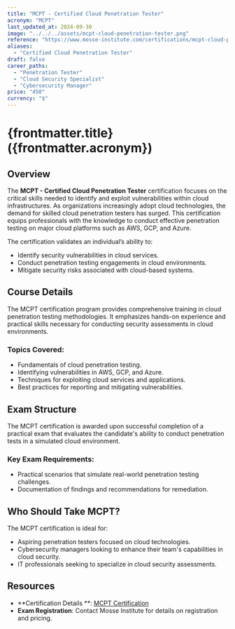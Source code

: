 ```yaml
---
title: "MCPT - Certified Cloud Penetration Tester"
acronym: "MCPT"
last_updated_at: 2024-09-30
image: "../../../assets/mcpt-cloud-penetration-tester.png"
reference: "https://www.mosse-institute.com/certifications/mcpt-cloud-penetration-tester.html"
aliases:
  - "Certified Cloud Penetration Tester"
draft: false
career_paths:
  - "Penetration Tester"
  - "Cloud Security Specialist"
  - "Cybersecurity Manager"
price: "450"
currency: "$"
---
```


# {frontmatter.title} ({frontmatter.acronym})

## Overview

The **MCPT - Certified Cloud Penetration Tester** certification focuses on the critical skills needed to identify and
exploit vulnerabilities within cloud infrastructures. As organizations increasingly adopt cloud technologies, the demand
for skilled cloud penetration testers has surged. This certification equips professionals with the knowledge to conduct
effective penetration testing on major cloud platforms such as AWS, GCP, and Azure.

The certification validates an individual’s ability to:

- Identify security vulnerabilities in cloud services.
- Conduct penetration testing engagements in cloud environments.
- Mitigate security risks associated with cloud-based systems.

## Course Details

The MCPT certification program provides comprehensive training in cloud penetration testing methodologies. It emphasizes
hands-on experience and practical skills necessary for conducting security assessments in cloud environments.

### Topics Covered:

- Fundamentals of cloud penetration testing.
- Identifying vulnerabilities in AWS, GCP, and Azure.
- Techniques for exploiting cloud services and applications.
- Best practices for reporting and mitigating vulnerabilities.

## Exam Structure

The MCPT certification is awarded upon successful completion of a practical exam that evaluates the candidate's ability
to conduct penetration tests in a simulated cloud environment.

### Key Exam Requirements:

- Practical scenarios that simulate real-world penetration testing challenges.
- Documentation of findings and recommendations for remediation.

## Who Should Take MCPT?

The MCPT certification is ideal for:

- Aspiring penetration testers focused on cloud technologies.
- Cybersecurity managers looking to enhance their team's capabilities in cloud security.
- IT professionals seeking to specialize in cloud security assessments.

## Resources

- **Certification Details
  **: [MCPT Certification](https://www.mosse-institute.com/certifications/mcpt-cloud-penetration-tester.html)
- **Exam Registration**: Contact Mosse Institute for details on registration and pricing.